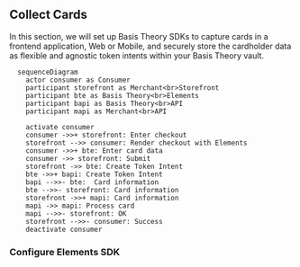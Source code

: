 
## Collect Cards

In this section, we will set up Basis Theory SDKs to capture cards in a frontend application, Web or Mobile, and securely store the cardholder data as flexible and agnostic token intents within your Basis Theory vault.

```mermaid
  sequenceDiagram
    actor consumer as Consumer
    participant storefront as Merchant<br>Storefront
    participant bte as Basis Theory<br>Elements
    participant bapi as Basis Theory<br>API
    participant mapi as Merchant<br>API

    activate consumer
    consumer ->>+ storefront: Enter checkout
    storefront -->> consumer: Render checkout with Elements
    consumer ->>+ bte: Enter card data
    consumer ->> storefront: Submit
    storefront ->> bte: Create Token Intent
    bte ->>+ bapi: Create Token Intent
    bapi -->>- bte:  Card information
    bte -->>- storefront: Card information
    storefront ->>+ mapi: Card information
    mapi ->> mapi: Process card
    mapi -->>- storefront: OK
    storefront -->>- consumer: Success
    deactivate consumer
```

<PublicApplicationSection />

### Configure Elements SDK

<ConfigureElementsSection />

<AddElementsSection/>

<TokenizationSection />

<AuthenticateCardSection />
